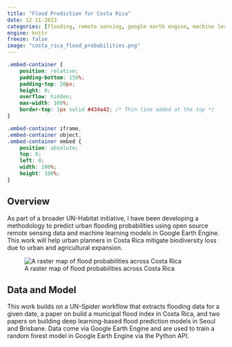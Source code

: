 ```yaml
---
title: "Flood Prediction for Costa Rica"
date: 12-11-2023
categories: [flooding, remote sensing, google earth engine, machine learning, global south]
engine: knitr
freeze: false
image: "costa_rica_flood_probabilities.png"
---
```

```css
.embed-container {
    position: relative;
    padding-bottom: 150%;
    padding-top: 20px;
    height: 0;
    overflow: hidden;
    max-width: 100%;
    border-top: 1px solid #434a42; /* Thin line added at the top */
}

.embed-container iframe,
.embed-container object,
.embed-container embed {
    position: absolute;
    top: 0;
    left: 0;
    width: 100%;
    height: 100%;
}
```

## Overview
As part of a broader UN-Habitat initiative, I have been developing a methodology to predict urban flooding probabilities using open source remote sensing data and machine learning models in Google Earth Engine. This work will help urban planners in Costa Rica mitigate biodiversity loss due to urban and agricultural expansion.

![A raster map of flood probabilities across Costa Rica](costa_rica_flood_probabilities.png)

## Data and Model
This work builds on a UN-Spider workflow that extracts flooding data for a given date, a paper on build a municipal flood index in Costa Rica, and two papers on building deep learning-based flood prediction models in Seoul and Brisbane. Data come via Google Earth Engine and are used to train a random forest model in Google Earth Engine via the Python API.

```{=html}
<div class="embed-container">
<script src="https://gist.github.com/nlebovits/224359fc03ccf1cd4c5deb57067a4cec.js" style="border: 2px></script>
</div>
```
